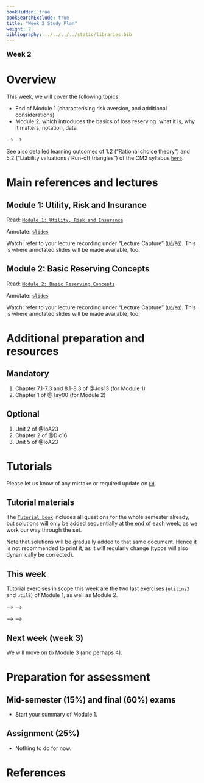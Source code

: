 ```yaml
---
bookHidden: true
bookSearchExclude: true
title: "Week 2 Study Plan"
weight: 2
bibliography: ../../../../static/libraries.bib
---
```



<p style="font-size:18px;font-weight:bold;">Week 2</p> 

# Overview


This week, we will cover the following topics:

- End of Module 1 (characterising risk aversion, and additional considerations)
- Module 2, which introduces the basics of loss reserving: what it is, why it matters, notation, data


<!-- Here is the end of week 1 video, which introduces week 2: -->

<!-- <!--html_preserve--> -->
<!-- <iframe height="420" width="640" allowfullscreen frameborder=0 src="https://echo360.net.au/media/2082fb0b-ecb8-41ba-9937-27b1048f9c06/public?autoplay=false&automute=false"></iframe> -->
<!-- <!--/html_preserve--> -->

<!-- <p style="font-size:10px;color: rgb(252, 156, 249);"> If you wish to watch the embedded videos from Lecture Capture, you need to have logged in and <a href="https://canvas.lms.unimelb.edu.au/courses/150864/external_tools/701">entered Lecture Capture</a> via Canvas once for each session. This is to restrict access to students enrolled at the University of Melbourne only. </p> -->





See also detailed learning outcomes of 1.2 ("Rational choice theory") and 5.2 ("Liability valuations / Run-off triangles") of the CM2 syllabus [``here``](../../0-subject-guide/SILO).


# Main references and lectures


## Module 1: Utility, Risk and Insurance

Read: [``Module 1: Utility, Risk and Insurance``](../../1-utility/m1-risk-insurance/)

Annotate: [``slides``](../../../output/23-Top-M1-lec.pdf) 
<!-- [``annotated slides``](../../../output/22-GIM-M1-lec_a.pdf) -->

Watch: refer to your lecture recording under "Lecture Capture" ([``UG``](https://canvas.lms.unimelb.edu.au/courses/153686/external_tools/701)/[``PG``](https://canvas.lms.unimelb.edu.au/courses/154246/external_tools/701)). This is where annotated slides will be made available, too.

## Module 2: Basic Reserving Concepts

Read: [``Module 2: Basic Reserving Concepts``](../../2-reserving/m2-basic-reserving-concepts/)

Annotate: [``slides``](../../../output/23-Top-M2-lec.pdf) 
<!-- [``annotated slides``](../../../output/22-GIM-M1-lec_a.pdf) -->

Watch: refer to your lecture recording under "Lecture Capture" ([``UG``](https://canvas.lms.unimelb.edu.au/courses/153686/external_tools/701)/[``PG``](https://canvas.lms.unimelb.edu.au/courses/154246/external_tools/701)). This is where annotated slides will be made available, too.


# Additional preparation and resources

## Mandatory

1. Chapter 7.1-7.3 and 8.1-8.3 of @Jos13 (for Module 1)
1. Chapter 1 of @Tay00 (for Module 2)

## Optional

1. Unit 2 of @IoA23
1. Chapter 2 of @Dic16
1. Unit 5 of @IoA23



# Tutorials

Please let us know of any mistake or required update on [``Ed``](https://canvas.lms.unimelb.edu.au/courses/191080/external_tools/5837?display=borderless).

<!-- ## Pre-Tutorial work -->

<!-- Please study those questions **before** the tutorial. -->

<!-- Pre-Tutorial exercises are available in the [``Pre-Tutorial book``](https://canvas.lms.unimelb.edu.au/courses/173733/modules/items/4464391), which already includes solutions. It is recommended to attempt the questions *before* looking at the solutions -->

## Tutorial materials

<!-- Some questions have been especially selected for the tutorials. Students should review and attempt those questions ***prior to their scheduled tutorial***, after they complete the pre-tutorial work.  -->

The [``Tutorial book``]() includes all questions for the whole semester already, but solutions will only be added sequentially at the end of each week, as we work our way through the set.

Note that solutions will be gradually added to that same document. Hence it is not recommended to print it, as it will regularly change (typos will also dynamically be corrected).

## This week

Tutorial exercises in scope this week are the two last exercises (`utilins3` and `util8`) of Module 1, as well as Module 2.

<!-- Here is the recording available for Week 1 from William: -->

<!-- <!--html_preserve--> -->
<!-- <iframe height="420" width="640" allowfullscreen frameborder=0 src="https://echo360.net.au/media/986498e7-d7fa-42c4-8af0-492f068f4ccd/public?autoplay=false&automute=false"></iframe> -->
<!-- <!--/html_preserve--> -->

<!-- Here is the recording available for Week 1 from Eric: -->

<!-- <!--html_preserve--> -->
<!-- <iframe height="420" width="640" allowfullscreen frameborder=0 src="https://echo360.net.au/media/a5dc442a-1e84-49c8-b317-3f4eb4c1cfa0/public?autoplay=false&automute=false"></iframe> -->
<!-- <!--/html_preserve--> -->


<!-- <p style="font-size:10px;color: rgb(252, 156, 249);"> If you wish to watch the embedded videos from Lecture Capture, you need to have logged in and <a href="https://canvas.lms.unimelb.edu.au/courses/145406/external_tools/701">entered Lecture Capture</a> via Canvas once for each session. This is to restrict access to students enrolled at the University of Melbourne only. </p> -->


## Next week (week 3)
 
We will move on to Module 3 (and perhaps 4).



# Preparation for assessment


## Mid-semester (15%) and final (60%) exams

<!-- install.packages("devtools") -->
<!-- devtools::install_github("hadley/emo") -->

- Start your summary of Module 1.

## Assignment (25%)

- Nothing to do for now.


# References